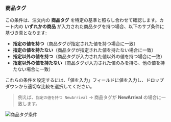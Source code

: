 ### 商品タグ

この条件は、注文内の **商品タグ** を特定の基準と照らし合わせて確認します。カート内の **いずれかの商品** が入力された商品タグを持つ場合、以下のサブ条件に基づき真となります:

- **指定の値を持つ**（商品タグが指定された値を持つ場合に一致）
- **指定の値を持たない**（商品タグが指定された値を持たない場合に一致）
- **指定以外の値を持つ**（商品タグが入力された値以外の値を持つ場合に一致）
- **指定以外の値を持たない**（商品タグが入力された値のみを持ち、他の値を持たない場合に一致）

これらの条件を設定するには、「値を入力」フィールドに値を入力し、ドロップダウンから適切な比較を選択してください。

> 例えば、`指定の値を持つ NewArrival` → 商品タグが **NewArrival** の場合に一致します。

<img
  src="/images/essentials/condition-sets/product-tag-has-value-of.webp"
  alt="商品タグ条件"
/>
